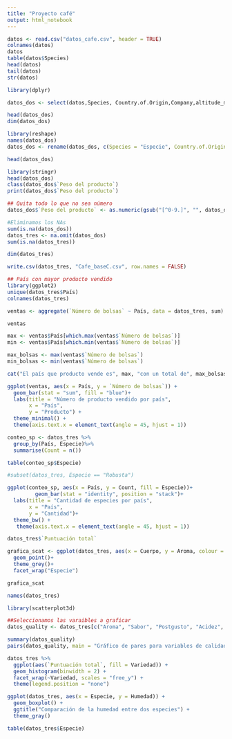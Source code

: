 ```yaml
---
title: "Proyecto café"
output: html_notebook
---
```


```r
datos <- read.csv("datos_cafe.csv", header = TRUE)
colnames(datos)
datos
table(datos$Species)
head(datos)
tail(datos)
str(datos)
```


```r
library(dplyr)

datos_dos <- select(datos,Species, Country.of.Origin,Company,altitude_mean_meters,Region,Number.of.Bags, Bag.Weight, Variety, Aroma,Flavor,Aftertaste,Acidity,Body,Balance,Uniformity,Clean.Cup,Sweetness,Cupper.Points,Total.Cup.Points,Moisture)

head(datos_dos)
dim(datos_dos)

```


```r
library(reshape)
names(datos_dos)
datos_dos <- rename(datos_dos, c(Species = "Especie", Country.of.Origin = "País", Company = "Compañia", altitude_mean_meters = "Altitud", Number.of.Bags = "Número de bolsas", Bag.Weight = "Peso del producto",Variety = "Variedad", Flavor = "Sabor", Aftertaste = "Postgusto", Acidity = "Acidez", Body = "Cuerpo", Uniformity = "Uniformidad", Clean.Cup = "Pulcritud", Sweetness = "Dulzor", Cupper.Points = "Puntuación", Total.Cup.Points = "Puntuación total", Moisture = "Humedad"))

head(datos_dos)
```


```r
library(stringr)
head(datos_dos)
class(datos_dos$`Peso del producto`)
print(datos_dos$`Peso del producto`)

## Quita todo lo que no sea número 
datos_dos$`Peso del producto` <- as.numeric(gsub("[^0-9.]", "", datos_dos$`Peso del producto`))

#Eliminamos los NAs
sum(is.na(datos_dos))
datos_tres <- na.omit(datos_dos)
sum(is.na(datos_tres))

dim(datos_tres)

write.csv(datos_tres, "Cafe_baseC.csv", row.names = FALSE)
```


```r
## País con mayor producto vendido
library(ggplot2)
unique(datos_tres$País)
colnames(datos_tres)

ventas <- aggregate(`Número de bolsas` ~ País, data = datos_tres, sum)

ventas

max <- ventas$País[which.max(ventas$`Número de bolsas`)]
min <- ventas$País[which.min(ventas$`Número de bolsas`)]

max_bolsas <- max(ventas$`Número de bolsas`)
min_bolsas <- min(ventas$`Número de bolsas`)

cat("El país que producto vende es", max, "con un total de", max_bolsas, "bolsas.")

ggplot(ventas, aes(x = País, y = `Número de bolsas`)) +
  geom_bar(stat = "sum", fill = "blue")+
  labs(title = "Número de producto vendido por país", 
       x = "País", 
       y = "Producto") + 
  theme_minimal() +
  theme(axis.text.x = element_text(angle = 45, hjust = 1))


```


```r

conteo_sp <- datos_tres %>%
  group_by(País, Especie)%>%
  summarise(Count = n())

table(conteo_sp$Especie)

#subset(datos_tres, Especie == "Robusta")

ggplot(conteo_sp, aes(x = País, y = Count, fill = Especie))+
         geom_bar(stat = "identity", position = "stack")+
  labs(title = "Cantidad de especies por país",
       x = "País",
       y = "Cantidad")+
  theme_bw() +
   theme(axis.text.x = element_text(angle = 45, hjust = 1))
```


```r
datos_tres$`Puntuación total`

grafica_scat <- ggplot(datos_tres, aes(x = Cuerpo, y = Aroma, colour = `Puntuación total`))+
  geom_point()+
  theme_grey()+
  facet_wrap("Especie")

grafica_scat

names(datos_tres)
```


```r
library(scatterplot3d)

##Seleccionamos las varaibles a graficar
datos_quality <- datos_tres[c("Aroma", "Sabor", "Postgusto", "Acidez", "Cuerpo", "Balance", "Uniformidad", "Pulcritud", "Dulzor", "Puntuación total")]

summary(datos_quality)
pairs(datos_quality, main = "Gráfico de pares para variables de calidad del café")
```

```r
datos_tres %>% 
  ggplot(aes(`Puntuación total`, fill = Variedad)) +
  geom_histogram(binwidth = 2) +
  facet_wrap(~Variedad, scales = "free_y") +
  theme(legend.position = "none")
```


```r
ggplot(datos_tres, aes(x = Especie, y = Humedad)) + 
  geom_boxplot() + 
  ggtitle("Comparación de la humedad entre dos especies") +
  theme_gray()

table(datos_tres$Especie)
```








